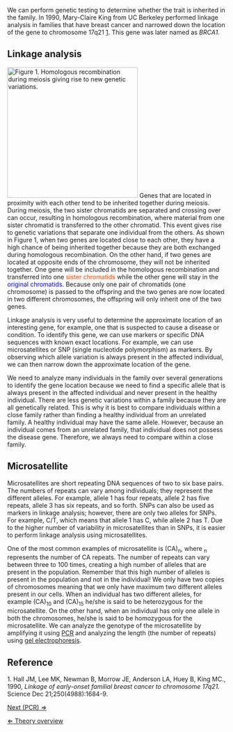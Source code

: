 We can perform genetic testing to determine whether the trait is inherited in the family. In 1990, Mary-Claire King from UC Berkeley performed linkage analysis in families that have breast cancer and narrowed down the location of the gene to chromosome 17q21  [http://www.ncbi.nlm.nih.gov/pubmed/2270482|PubMed]. This gene was later named as ''BRCA1''. 


==Linkage analysis==
[[File: HR.png|frame|left|x300px|Figure 1. Homologous recombination during meiosis giving rise to new genetic variations.]]
Genes that are located in proximity with each other tend to be inherited together during meiosis. During meiosis, the two sister chromatids are separated and crossing over can occur, resulting in homologous recombination, where material from one sister chromatid is transferred to the other chromatid. This event gives rise to genetic variations that separate one individual from the others. As shown in Figure 1, when two genes are located close to each other, they have a high chance of being inherited together because they are both exchanged during homologous recombination. On the other hand, if two genes are located at opposite ends of the chromosome, they will not be inherited together. One gene will be included in the homologous recombination and transferred into one <span style="color:#FF4500">sister chromatids</span> while the other gene will stay in the <span style="color:#0000FF">original chromatids</span>. Because only one pair of chromatids (one chromosome) is passed to the offspring and the two genes are now located in two different chromosomes, the offspring will only inherit one of the two genes. 


Linkage analysis is very useful to determine the approximate location of an interesting gene, for example, one that is suspected to cause a disease or condition. To identify this gene, we can use markers or specific DNA sequences with known exact locations. For example, we can use microsatellites or SNP (single nucleotide polymorphism) as markers. By observing which allele variation is always present in the affected individual, we can then narrow down the approximate location of the gene. 


We need to analyze many individuals in the family over several generations to identify the gene location because we need to find a specific allele that is always present in the affected individual and never present in the healthy individual. There are less genetic variations within a family because they are all genetically related. This is why it is best to compare individuals within a close family rather than finding a healthy individual from an unrelated family. A healthy individual may have the same allele. However, because an individual comes from an unrelated family, that individual does not possess the disease gene. Therefore, we always need to compare within a close family. 


==Microsatellite==

Microsatellites are short repeating DNA sequences of two to six base pairs. The numbers of repeats can vary among individuals; they represent the different alleles. For example, allele 1 has four repeats, allele 2 has five repeats, allele 3 has six repeats, and so forth. SNPs can also be used as markers in linkage analysis; however, there are only two alleles for SNPs. For example, C/T, which means that allele 1 has C, while allele 2 has T. Due to the higher number of variability in microsatellites than in SNPs, it is easier to perform linkage analysis using microsatellites.  


One of the most common examples of microsatellite is (CA)<sub>n</sub>, where <sub>n</sub> represents the number of CA repeats. The number of repeats can vary between three to 100 times, creating a high number of alleles that are present in the population. Remember that this high number of alleles is present in the population and not in the individual! We only have two copies of chromosomes meaning that we only have maximum two different alleles present in our cells. When an individual has two different alleles, for example (CA)<sub>10</sub> and (CA)<sub>15</sub> he/she is said to be heterozygous for the microsatellite. On the other hand, when an individual has only one allele in both the chromosomes, he/she is said to be homozygous for the microsatellite. We can analyze the genotype of the microsatellite by amplifying it using [[PCR_MG|PCR]] and analyzing the length (the number of repeats) using [[Gel electrophoresis_MG|gel electrophoresis]]. 


==Reference==
1. Hall JM, Lee MK, Newman B, Morrow JE, Anderson LA, Huey B, King MC., 1990, ''Linkage of early-onset familial breast cancer to chromosome 17q21.'' Science Dec 21;250(4988):1684-9.


[[PCR_MG|Next (PCR) &rArr;]]

[[Medical Genetics case|&lArr; Theory overview]]